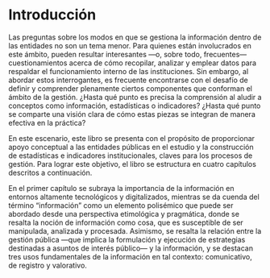 # Introducción

Las preguntas sobre los modos en que se gestiona la información dentro de las entidades no son un tema menor. Para quienes están involucrados en este ámbito, pueden resultar interesantes —o, sobre todo, frecuentes—
cuestionamientos acerca de cómo recopilar, analizar y emplear datos para respaldar el funcionamiento interno de las instituciones. Sin embargo, al abordar estos interrogantes, es frecuente encontrarse con el desafío de
definir y comprender plenamente ciertos componentes que conforman el ámbito de la gestión. ¿Hasta qué punto es precisa la comprensión al aludir a conceptos como información, estadísticas o indicadores? ¿Hasta
qué punto se comparte una visión clara de cómo estas piezas se integran de manera efectiva en la práctica?

En este escenario, este libro se presenta con el propósito de proporcionar apoyo conceptual a las entidades públicas en el estudio y la construcción de estadísticas e indicadores institucionales, claves para los procesos de gestión. Para lograr este objetivo, el libro se estructura
en cuatro capítulos descritos a continuación.

En el primer capítulo se subraya la importancia de la información
en entornos altamente tecnológicos y digitalizados, mientras se da cuenda del término “información” como un elemento polisémico que puede
ser abordado desde una perspectiva etimológica y pragmática, donde se
resalta la noción de información como cosa, que es susceptible de ser
manipulada, analizada y procesada. Asimismo, se resalta la relación entre
la gestión pública —que implica la formulación y ejecución de estrategias
destinadas a asuntos de interés público— y la información, y se destacan
tres usos fundamentales de la información en tal contexto: comunicativo,
de registro y valorativo.